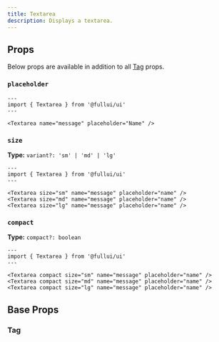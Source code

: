 ```yaml
---
title: Textarea
description: Displays a textarea.
---
```


## Props
Below props are available in addition to all [Tag](/foundation/tag) props.

### `placeholder`
```astro live
---
import { Textarea } from '@fullui/ui'
---

<Textarea name="message" placeholder="Name" />
```

### `size`
**Type:** `variant?: 'sm' | 'md' | 'lg'`
```astro live
---
import { Textarea } from '@fullui/ui'
---

<Textarea size="sm" name="message" placeholder="name" />
<Textarea size="md" name="message" placeholder="name" />
<Textarea size="lg" name="message" placeholder="name" />
```

### `compact`
**Type:** `compact?: boolean`
```astro live
---
import { Textarea } from '@fullui/ui'
---

<Textarea compact size="sm" name="message" placeholder="name" />
<Textarea compact size="md" name="message" placeholder="name" />
<Textarea compact size="lg" name="message" placeholder="name" />
```


## Base Props
### Tag
<Tag />